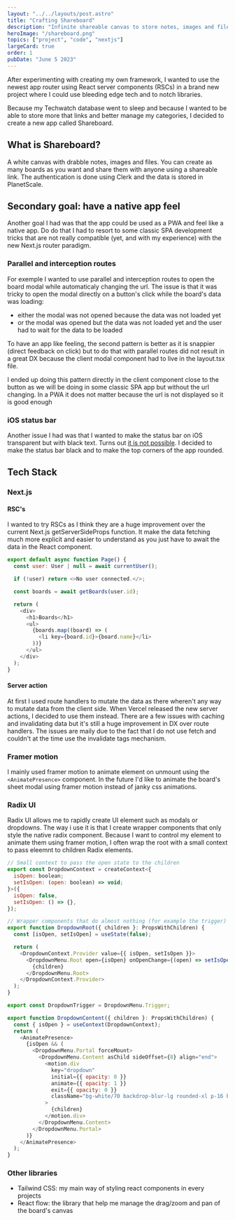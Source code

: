 ```yaml
---
layout: "../../layouts/post.astro"
title: "Crafting Shareboard"
description: "Infinite shareable canvas to store notes, images and files."
heroImage: "/shareboard.png"
topics: ["project", "code", "nextjs"]
largeCard: true
order: 1
pubDate: "June 5 2023"
---
```


After experimenting with creating my own framework, I wanted to use the newest app router using React server components (RSCs) in a brand new project where I could use bleeding edge tech and to notch libraries.

Because my Techwatch database went to sleep and because I wanted to be able to store more that links and better manage my categories, I decided to create a new app called Shareboard.

## What is Shareboard?

A white canvas with drabble notes, images and files. You can create as many boards as you want and share them with anyone using a shareable link. The authentication is done using Clerk and the data is stored in PlanetScale.

## Secondary goal: have a native app feel

Another goal I had was that the app could be used as a PWA and feel like a native app. Do do that I had to resort to some classic SPA development tricks that are not really compatible (yet, and with my experience) with the new Next.js router paradigm.

### Parallel and interception routes

For exemple I wanted to use parallel and interception routes to open the board modal while automaticaly changing the url. The issue is that it was tricky to open the modal directly on a button's click while the board's data was loading:

- either the modal was not opened because the data was not loaded yet
- or the modal was opened but the data was not loaded yet and the user had to wait for the data to be loaded

To have an app like feeling, the second pattern is better as it is snappier (direct feedback on click) but to do that with parallel routes did not result in a great DX because the client modal component had to live in the layout.tsx file.

I ended up doing this pattern directly in the client component close to the button as we will be doing in some classic SPA app but without the url changing. In a PWA it does not matter because the url is not displayed so it is good enough

### iOS status bar

Another issue I had was that I wanted to make the status bar on iOS transparent but with black text. Turns out [it is not possible](https://stackoverflow.com/a/40786240). I decided to make the status bar black and to make the top corners of the app rounded.

## Tech Stack

### Next.js

#### RSC's

I wanted to try RSCs as I think they are a huge improvement over the current Next.js getServerSideProps function. It make the data fetching much more explicit and easier to understand as you just have to await the data in the React component.

```javascript
export default async function Page() {
  const user: User | null = await currentUser();

  if (!user) return <>No user connected.</>;

  const boards = await getBoards(user.id);

  return (
    <div>
      <h1>Boards</h1>
      <ul>
        {boards.map((board) => (
          <li key={board.id}>{board.name}</li>
        ))}
      </ul>
    </div>
  );
}
```

#### Server action

At first I used route handlers to mutate the data as there wheren't any way to mutate data from the client side. When Vercel released the new server actions, I decided to use them instead. There are a few issues with caching and invalidating data but it's still a huge improvement in DX over route handlers.
The issues are maily due to the fact that I do not use fetch and couldn't at the time use the invalidate tags mechanism.

### Framer motion

I mainly used framer motion to animate element on unmount using the `<AnimatePresence>` component. In the future I'd like to animate the board's sheet modal using framer motion instead of janky css animations.

### Radix UI

Radix UI allows me to rapidly create UI element such as modals or dropdowns. The way i use it is that I create wrapper components that only style the native radix component. Because I want to control my element to animate them using framer motion, I often wrap the root with a small context to pass eleemnt to children Radix elements.

```javascript
// Small context to pass the open state to the children
export const DropdownContext = createContext<{
  isOpen: boolean;
  setIsOpen: (open: boolean) => void;
}>({
  isOpen: false,
  setIsOpen: () => {},
});
```

```javascript
// Wrapper components that do almost nothing (for example the trigger) but styling
export function DropdownRoot({ children }: PropsWithChildren) {
  const [isOpen, setIsOpen] = useState(false);

  return (
    <DropdownContext.Provider value={{ isOpen, setIsOpen }}>
      <DropdownMenu.Root open={isOpen} onOpenChange={(open) => setIsOpen(open)}>
        {children}
      </DropdownMenu.Root>
    </DropdownContext.Provider>
  );
}

export const DropdownTrigger = DropdownMenu.Trigger;

export function DropdownContent({ children }: PropsWithChildren) {
  const { isOpen } = useContext(DropdownContext);
  return (
    <AnimatePresence>
      {isOpen && (
        <DropdownMenu.Portal forceMount>
          <DropdownMenu.Content asChild sideOffset={8} align="end">
            <motion.div
              key="dropdown"
              initial={{ opacity: 0 }}
              animate={{ opacity: 1 }}
              exit={{ opacity: 0 }}
              className="bg-white/70 backdrop-blur-lg rounded-xl p-16 border border-slate-200 flex flex-col gap-4 z-[100]"
            >
              {children}
            </motion.div>
          </DropdownMenu.Content>
        </DropdownMenu.Portal>
      )}
    </AnimatePresence>
  );
}
```

### Other libraries

- Tailwind CSS: my main way of styling react components in every projects
- React flow: the library that help me manage the drag/zoom and pan of the board's canvas
